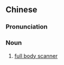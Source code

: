 {{also|人体扫描安检仪}}
==Chinese==
{{zh-forms|s=人体扫描安检仪|type=2221}}

===Pronunciation===
{{zh-pron
|m=réntǐ sǎomiáo ānjiǎnyí
|c=jan4 tai2 sou3 miu4 on1 gim2 ji4
|cat=n
}}

===Noun===
{{zh-noun}}

# [[full body scanner]]